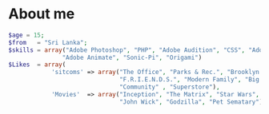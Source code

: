 # About me

``` php
$age = 15;
$from   = "Sri Lanka";
$skills = array("Adobe Photoshop", "PHP", "Adobe Audition", "CSS", "Adobe Dimension", 
               "Adobe Animate", "Sonic-Pi", "Origami")
$Likes  = array(
            'sitcoms' => array("The Office", "Parks & Rec.", "Brooklyn 99", "The Good Place",
                               "F.R.I.E.N.D.S.", "Modern Family", "Big Bang Theory", "HIMYM",
                               "Community" , "Superstore"),
            'Movies'  => array("Inception", "The Matrix", "Star Wars", "Pre-Destination",
                               "John Wick", "Godzilla", "Pet Sematary")
```

